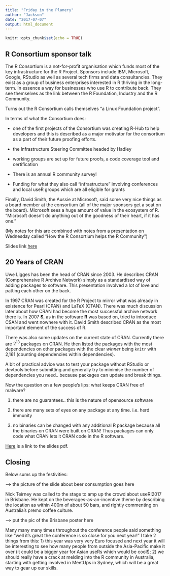 ```yaml
---
title: "Friday in the Planery"
author: "Jackson"
date: "2017-07-07"
output: html_document
---
```


```r
knitr::opts_chunk$set(echo = TRUE)

```
## R Consortium sponsor talk
The R Consortium is a not-for-profit organisation which funds most of the key infrastructure for the R Project. Sponsors include IBM, Microsoft, Google, RStudio as well as several tech firms and data consultancies.
They exist as a group of business enterprises interested in R thriving in the long-term. In essence a way for businesses who use R to contribute back. They see themselves as the link between the R Foundation, Industry and the R Community.

Turns out the R Consortium calls themselves "a Linux Foundation project". 

In terms of what the Consortium does:

* one of the first projects of the Consortium was creating R-Hub to help developers and this is described as a major motivator for the consortium as a part of their future proofing efforts.

* the Infrastructure Steering Committee headed by Hadley

* working groups are set up for future proofs, a code coverage tool and certification

* There is an annual R community survey!

* Funding for what they also call "infrastructure" involving conferences and local useR groups which are all eligible for grants

Finally, David Smith, the Aussie at Microsoft, said some very nice things as a board member at the consortium (all of the major sponsors get a seat on the board). Microsoft sees a huge amount of value in the ecosystem of R. "Microsoft doesn't do anything out of the goodness of their heart, if it has one."

(My notes for this are combined with notes from a presentation on Wednesday called "How the R Consortium helps the R Community")

Slides link [here](http://schd.ws/hosted_files/user2017/45/R%20Consortium%20Update%20useR%20July%202017.pdf)

## 20 Years of CRAN
Uwe Ligges has been the head of CRAN since 2003. He describes CRAN (Comprehensive R Archive Network) simply as a standardised way of adding packages to software. This presentation involved a lot of love and patting each other on the back.


In 1997 CRAN was created for the R Project to mirror what was already in existence for Pearl (CPAN) and LaTeX (CTAN). There was much discussion later about how CRAN had become the most successful archive network there is. In 2007 **S**, as in the software **R** was based on, tried to introduce CSAN and went nowhere with it. David Smith described CRAN as the most important element of the success of R.

There was also some updates on the current state of CRAN. Currently there are $2^{13}$ packages on CRAN. He then listed the packages with the most dependencies on other packages with the clear *winner* being `knitr` with 2,161 (counting dependencies within dependencies).

A bit of practical advice was to test your package without RStudio or devtools before submitting and generally try to minimise the number of dependencies you need.. because packages can update and break things.

Now the question on a few people's lips: what keeps CRAN free of malware?

1)  there are no guarantees.. this is the nature of opensource software

2)  there are many sets of eyes on any package at any time. i.e. herd immunity

3)  no binaries can be changed with any additional R package because all the binaries on CRAN were built on CRAN! Thus packages can only code what CRAN lets it CRAN code in the R software.

[Here](http://schd.ws/hosted_files/user2017/b0/keynoteIntroUweLigges.pdf) is a link to the slides pdf.

## Closing

Below sums up the festivities:

-----> the picture of the slide about beer consumption goes here

Nick Teirney was called to the stage to amp up the crowd about useR!2017 in Brisbane. He kept on the beverages-as-an-incentive theme by describing the location as within 400m of about 50 bars, and rightly commenting on Australia's premo coffee culture.

-----> put the pic of the Brisbane poster here

Many many many times throughout the conference people said something like "well it's great the conference is so close for you next year!" I take 2 things from this: 1) this year was very very Euro focused and next year it will be interesting to see how many people from outside the Asia-Pacific make it over (it could be a bigger year for Asian useRs which would be cool!); 2) we should really have a crack at melding into the R community in Australia, starting with getting involved in MeetUps in Sydney, which will be a great way to gear up our skills.


